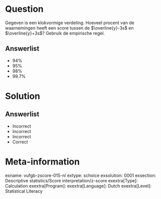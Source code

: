 Question
========

Gegeven is een klokvormige verdeling. Hoeveel procent van de waarnemingen heeft een score tussen de $\overline{y}-3s$ en $\overline{y}+3s$? Gebruik de empirische regel.
  
Answerlist
----------
* 94%
* 95%
* 98%
* 99.7%


Solution
========

Answerlist
----------
* Incorrect
* Incorrect
* Incorrect
* Correct

Meta-information
================
exname: vufgb-zscore-015-nl
extype: schoice
exsolution: 0001
exsection: Descriptive statistics/Score interpretation/z-score
exextra[Type]: Calculation
exextra[Program]: 
exextra[Language]: Dutch
exextra[Level]: Statistical Literacy